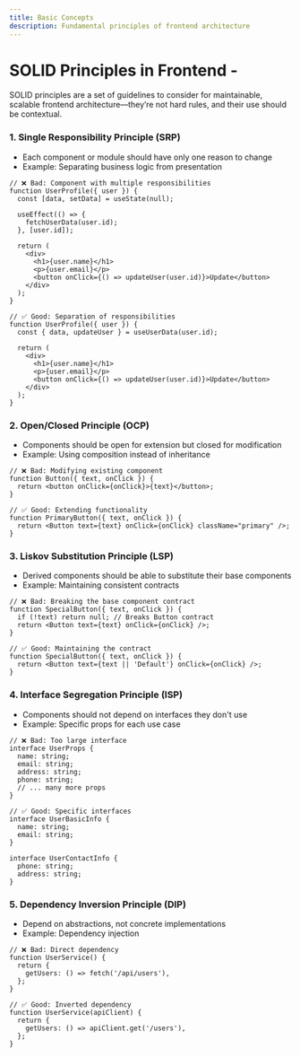 ```yaml
---
title: Basic Concepts
description: Fundamental principles of frontend architecture
---
```


# SOLID Principles in Frontend - <Badge text="WIP" variant="caution" />

SOLID principles are a set of guidelines to consider for maintainable, scalable frontend architecture—they’re not hard rules, and their use should be contextual.

### 1. Single Responsibility Principle (SRP)
- Each component or module should have only one reason to change
- Example: Separating business logic from presentation

```tsx
// ❌ Bad: Component with multiple responsibilities
function UserProfile({ user }) {
  const [data, setData] = useState(null);
  
  useEffect(() => {
    fetchUserData(user.id);
  }, [user.id]);
  
  return (
    <div>
      <h1>{user.name}</h1>
      <p>{user.email}</p>
      <button onClick={() => updateUser(user.id)}>Update</button>
    </div>
  );
}

// ✅ Good: Separation of responsibilities
function UserProfile({ user }) {
  const { data, updateUser } = useUserData(user.id);
  
  return (
    <div>
      <h1>{user.name}</h1>
      <p>{user.email}</p>
      <button onClick={() => updateUser(user.id)}>Update</button>
    </div>
  );
}
```

### 2. Open/Closed Principle (OCP)
- Components should be open for extension but closed for modification
- Example: Using composition instead of inheritance

```tsx
// ❌ Bad: Modifying existing component
function Button({ text, onClick }) {
  return <button onClick={onClick}>{text}</button>;
}

// ✅ Good: Extending functionality
function PrimaryButton({ text, onClick }) {
  return <Button text={text} onClick={onClick} className="primary" />;
}
```

### 3. Liskov Substitution Principle (LSP)
- Derived components should be able to substitute their base components
- Example: Maintaining consistent contracts

```tsx
// ❌ Bad: Breaking the base component contract
function SpecialButton({ text, onClick }) {
  if (!text) return null; // Breaks Button contract
  return <Button text={text} onClick={onClick} />;
}

// ✅ Good: Maintaining the contract
function SpecialButton({ text, onClick }) {
  return <Button text={text || 'Default'} onClick={onClick} />;
}
```

### 4. Interface Segregation Principle (ISP)
- Components should not depend on interfaces they don't use
- Example: Specific props for each use case

```tsx
// ❌ Bad: Too large interface
interface UserProps {
  name: string;
  email: string;
  address: string;
  phone: string;
  // ... many more props
}

// ✅ Good: Specific interfaces
interface UserBasicInfo {
  name: string;
  email: string;
}

interface UserContactInfo {
  phone: string;
  address: string;
}
```

### 5. Dependency Inversion Principle (DIP)
- Depend on abstractions, not concrete implementations
- Example: Dependency injection

```tsx
// ❌ Bad: Direct dependency
function UserService() {
  return {
    getUsers: () => fetch('/api/users'),
  };
}

// ✅ Good: Inverted dependency
function UserService(apiClient) {
  return {
    getUsers: () => apiClient.get('/users'),
  };
}
```